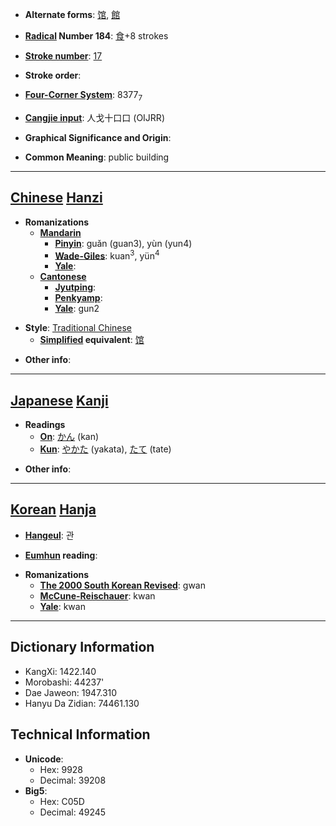 * '''Alternate forms''': [[馆]], [[館]]

* '''[[Wiktionary:Chinese radical index| Radical]] Number 184''': [[Wiktionary:Chinese radical index 食|食]]+8 strokes

* '''[[Wiktionary:Chinese total strokes index|Stroke number]]''': [[Wiktionary:Chinese total strokes index 17|17]]

* '''Stroke order''': 

* '''[[Wiktionary:Chinese four corner index|Four-Corner System]]''': 8377<sub>7</sub>

* '''[[Wiktionary:Chinese Cangjie index|Cangjie input]]''': 人戈十口口 (OIJRR)

* '''Graphical Significance and Origin''': 

* '''Common Meaning''': public building

----

== [[Chinese]] [[Hanzi]] ==

* '''Romanizations'''
** '''[[Mandarin]]'''
*** '''[[Pinyin]]''': guǎn (guan3), yùn (yun4)
*** '''[[Wade-Giles]]''': kuan<sup>3</sup>, yün<sup>4</sup>
*** '''[[Yale]]''': 
** '''[[Cantonese]]'''
*** '''[[Jyutping]]''':
*** '''[[Penkyamp]]''': 
*** '''[[Yale]]''': gun2

* '''Style''': [[Traditional Chinese]] 
** '''[[Simplified Chinese|Simplified]] equivalent''': [[馆]]

* '''Other info''': 

----

== [[Japanese]] [[Kanji]] ==

* '''Readings'''
** '''[[On]]''': [[かん]] (kan)
** '''[[Kun]]''': [[やかた]] (yakata), [[たて]] (tate)

* '''Other info''':  

----

== [[Korean]] [[Hanja]] ==

* '''[[Hangeul]]''': 관

* '''[[Eumhun]] reading''': 

* '''Romanizations'''
** '''[[The 2000 South Korean Revised Romanization|The 2000 South Korean Revised]]''': gwan
** '''[[McCune-Reischauer]]''': kwan
** '''[[Yale]]''': kwan

----

== Dictionary Information ==

* KangXi: 1422.140
* Morobashi: 44237'
* Dae Jaweon: 1947.310
* Hanyu Da Zidian: 74461.130

== Technical Information ==

* '''Unicode''':
** Hex: 9928
** Decimal: 39208
* '''Big5''':
** Hex: C05D
** Decimal: 49245
